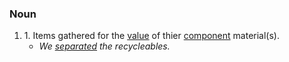 ===Noun===
#1. Items gathered for the [[value]] of thier [[component]] material(s).
#* ''We [[separated]] the recycleables.''